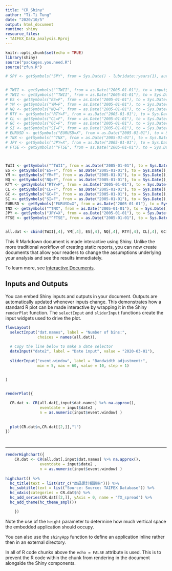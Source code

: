 ```yaml
---
title: "CR_Shiny"
author: "Ti-Ti Tung"
date: "2020/10/5"
output: html_document
runtime: shiny
resource_files:
- TAIFEX_Data_analysis.Rproj
---
```


```r
knitr::opts_chunk$set(echo = TRUE)
library(shiny)
source("packages.you.need.R")
source("zfun.R")

# SPY <- getSymbols("SPY", from = Sys.Date() - lubridate::years(1), auto.assign = FALSE)


# TWII <- getSymbols("^TWII", from = as.Date("2005-01-01"), to = input$date, auto.assign = FALSE)
# TWII <- getSymbols("^TWII", from = as.Date("2005-01-01"), to = Sys.Date(), auto.assign = FALSE) %>% na.approx()
# ES <- getSymbols("ES=F", from = as.Date("2005-01-01"), to = Sys.Date(), auto.assign = FALSE) %>% na.approx()
# YM <- getSymbols("YM=F", from = as.Date("2005-01-01"), to = Sys.Date(), auto.assign = FALSE) %>% na.approx()
# NQ <- getSymbols("NQ=F", from = as.Date("2005-01-01"), to = Sys.Date(), auto.assign = FALSE) %>% na.approx()
# RTY <- getSymbols("RTY=F", from = as.Date("2005-01-01"), to = Sys.Date(), auto.assign = FALSE) %>% na.approx()
# CL <- getSymbols("CL=F", from = as.Date("2005-01-01"), to = Sys.Date(), auto.assign = FALSE) %>% na.approx()
# GC <- getSymbols("GC=F", from = as.Date("2005-01-01"), to = Sys.Date(), auto.assign = FALSE) %>% na.approx()
# SI <- getSymbols("SI=F", from = as.Date("2005-01-01"), to = Sys.Date(), auto.assign = FALSE) %>% na.approx()
# EURUSD <- getSymbols("EURUSD=X", from = as.Date("2005-01-01"), to = Sys.Date(), auto.assign = FALSE) %>% na.approx()
# TNX <- getSymbols("^TNX", from = as.Date("2005-01-01"), to = Sys.Date(), auto.assign = FALSE) %>% na.approx()
# JPY <- getSymbols("JPY=X", from = as.Date("2005-01-01"), to = Sys.Date(), auto.assign = FALSE) %>% na.approx()
# FTSE <- getSymbols("^FTSE", from = as.Date("2005-01-01"), to = Sys.Date(), auto.assign = FALSE) %>% na.approx()



TWII <- getSymbols("^TWII", from = as.Date("2005-01-01"), to = Sys.Date(), auto.assign = FALSE) %>% na.approx()
ES <- getSymbols("ES=F", from = as.Date("2005-01-01"), to = Sys.Date(), auto.assign = FALSE) %>% na.approx()
YM <- getSymbols("YM=F", from = as.Date("2005-01-01"), to = Sys.Date(), auto.assign = FALSE) %>% na.approx()
NQ <- getSymbols("NQ=F", from = as.Date("2005-01-01"), to = Sys.Date(), auto.assign = FALSE) %>% na.approx()
RTY <- getSymbols("RTY=F", from = as.Date("2005-01-01"), to = Sys.Date(), auto.assign = FALSE) %>% na.approx()
CL <- getSymbols("CL=F", from = as.Date("2005-01-01"), to = Sys.Date(), auto.assign = FALSE) %>% na.approx()
GC <- getSymbols("GC=F", from = as.Date("2005-01-01"), to = Sys.Date(), auto.assign = FALSE) %>% na.approx()
SI <- getSymbols("SI=F", from = as.Date("2005-01-01"), to = Sys.Date(), auto.assign = FALSE) %>% na.approx()
EURUSD <- getSymbols("EURUSD=X", from = as.Date("2005-01-01"), to = Sys.Date(), auto.assign = FALSE) %>% na.approx()
TNX <- getSymbols("^TNX", from = as.Date("2005-01-01"), to = Sys.Date(), auto.assign = FALSE) %>% na.approx()
JPY <- getSymbols("JPY=X", from = as.Date("2005-01-01"), to = Sys.Date(), auto.assign = FALSE) %>% na.approx()
FTSE <- getSymbols("^FTSE", from = as.Date("2005-01-01"), to = Sys.Date(), auto.assign = FALSE) %>% na.approx()


all.dat <- cbind(TWII[,4], YM[,4], ES[,4], NQ[,4], RTY[,4], CL[,4], GC[,4], SI[,4], EURUSD[,4], JPY[,4], FTSE[,4], TNX[,4])


```

This R Markdown document is made interactive using Shiny. Unlike the more traditional workflow of creating static reports, you can now create documents that allow your readers to change the assumptions underlying your analysis and see the results immediately. 

To learn more, see [Interactive Documents](http://rmarkdown.rstudio.com/authoring_shiny.html).

## Inputs and Outputs

You can embed Shiny inputs and outputs in your document. Outputs are automatically updated whenever inputs change.  This demonstrates how a standard R plot can be made interactive by wrapping it in the Shiny `renderPlot` function. The `selectInput` and `sliderInput` functions create the input widgets used to drive the plot.


```r

flowLayout(
  selectInput("dat.names", label = "Number of bins:",
              choices = names(all.dat)),
  
  # Copy the line below to make a date selector 
  dateInput("date2", label = "Date input", value = "2020-03-01"),
  
  sliderInput("event.window", label = "Bandwidth adjustment:",
              min = 5, max = 60, value = 10, step = 1)
  
  
)


renderPlot({

  CR.dat <- CR(all.dat[,input$dat.names] %>% na.approx(),
               eventdate = input$date2 , 
               n = as.numeric(input$event.window) )
  
  
  plot(CR.dat$n,CR.dat[[2,]],"l")
})




```

-----

```r

renderHighchart({
    CR.dat <- CR(all.dat[,input$dat.names] %>% na.approx(),
               eventdate = input$date2 , 
               n = as.numeric(input$event.window) )
    
highchart() %>%
  hc_title(text = list(str_c("商品累計報酬率"))) %>%
  hc_subtitle(text = list("Source: Source: TAIFEX Database")) %>%
  hc_xAxis(categories = CR.dat$n) %>%
  hc_add_series(CR.dat[[2,]], yAxis = 0, name = "TX_spread") %>%
  hc_add_theme(hc_theme_smpl())

    })
```

Note the use of the `height` parameter to determine how much vertical space the embedded application should occupy.

You can also use the `shinyApp` function to define an application inline rather then in an external directory.

In all of R code chunks above the `echo = FALSE` attribute is used. This is to prevent the R code within the chunk from rendering in the document alongside the Shiny components.



